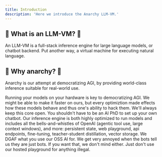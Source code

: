 ```yaml
---
title: Introduction
description: 'Here we introduce the Anarchy LLM-VM.'
---
```


## 💁 What is an LLM-VM? 💁

An LLM-VM is a full-stack inference engine for large language models, or chatbot backend. 
Put another way, a virtual machine for executing natural language.

## 🤌 Why anarchy? 🤌 

Anarchy is our attempt at democratizing AGI, by providing world-class inference suitable for real-world use.

<CardGroup cols={3}>
  <Card
    title="Open Core"
    icon="pen-to-square"
  >
    Running your models on your hardware is key to democratizing AGI.  We might be able to make it faster on ours, 
    but every optimiztion made effects how these models behave and thus one's ability to hack them.  
    We'll always keep this core open.
  </Card>
  <Card
    title="Full-Stack"
    icon="layer-group"
  >
    You shouldn't have to be an AI PhD to set up your own chatbot.  
    Our inference engine is both highly optimized to run models and includes all the bells-and-whistles of OpenAI (agentic tool use, large context windows), 
    and more: persistent state, web playground, api endpoints, fine-tuning, teacher-student distillation, vector storage.
  </Card>
  <Card
    title="Non Judgemental"
    icon="stars"
  >
    We DGAF what you use our OSS AI for.  We get very annoyed when the bots tell us they are just bots.
    If you want that, we don't mind either.  Just don't use our hosted playground for anything illegal.
  </Card>
</CardGroup>

